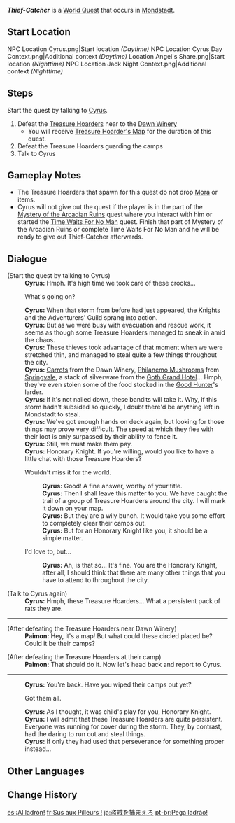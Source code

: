 {{Quest Infobox
|id            = 70813
|type          = World
|region        = Mondstadt
|area          = Starfell Valley
|subarea       = Mondstadt City
|requirement   = Reach [[Adventure Rank]] 24
|startLocation = [[Mondstadt City|Mondstadt]], [[Mondstadt]]
|prev          = Time Waits For No Man
|prev2         = Not to be Missed
|rewards       = Adventure EXP*100;Mora*16,000;Guide to Resistance*2
|rep           = Mondstadt
|repAmt        = 20
|repOrder      = 92
|characters    = Cyrus (Mondstadt); Paimon; Traveler
}}
'''''Thief-Catcher''''' is a [[World Quest]] that occurs in [[Mondstadt]].

==Start Location==
<gallery>
NPC Location Cyrus.png|Start location ''(Daytime)''
NPC Location Cyrus Day Context.png|Additional context ''(Daytime)''
Location Angel's Share.png|Start location ''(Nighttime)''
NPC Location Jack Night Context.png|Additional context ''(Nighttime)''
</gallery>

==Steps==
Start the quest by talking to [[Cyrus]].
# Defeat the [[Treasure Hoarders]] near to the [[Dawn Winery]]
#* You will receive [[Treasure Hoarder's Map]] for the duration of this quest.
# Defeat the Treasure Hoarders guarding the camps
# Talk to Cyrus

==Gameplay Notes==
<!-- Any notes about the quests that do not pertain to the steps themselves. -->
* The Treasure Hoarders that spawn for this quest do not drop [[Mora]] or items.
* Cyrus will not give out the quest if the player is in the part of the [[Mystery of the Arcadian Ruins]] quest where you interact with him or started the [[Time Waits For No Man]] quest. Finish that part of Mystery of the Arcadian Ruins or complete Time Waits For No Man and he will be ready to give out Thief-Catcher afterwards.

==Dialogue==
{{Quest Description|The storm has just ended, and [[Cyrus]] from the [[Adventurers' Guild]] is currently planning to clear the [[Treasure Hoarders]] out...}}
{{Dialogue Start}}
;(Start the quest by talking to Cyrus)
:'''Cyrus:''' Hmph. It's high time we took care of these crooks...
:{{DIcon}} What's going on?
:'''Cyrus:''' When that storm from before had just appeared, the Knights and the Adventurers' Guild sprang into action.
:'''Cyrus:''' But as we were busy with evacuation and rescue work, it seems as though some Treasure Hoarders managed to sneak in amid the chaos.
:'''Cyrus:''' These thieves took advantage of that moment when we were stretched thin, and managed to steal quite a few things throughout the city.
:'''Cyrus:''' [[Carrot]]s from the Dawn Winery, [[Philanemo Mushroom]]s from [[Springvale]], a stack of silverware from the [[Goth Grand Hotel]]... Hmph, they've even stolen some of the food stocked in the [[Good Hunter]]'s larder.
:'''Cyrus:''' If it's not nailed down, these bandits will take it. Why, if this storm hadn't subsided so quickly, I doubt there'd be anything left in Mondstadt to steal.
:'''Cyrus:''' We've got enough hands on deck again, but looking for those things may prove very difficult. The speed at which they flee with their loot is only surpassed by their ability to fence it.
:'''Cyrus:''' Still, we must make them pay.
:'''Cyrus:''' Honorary Knight. If you're willing, would you like to have a little chat with those Treasure Hoarders?
:{{DIcon}} Wouldn't miss it for the world.
::'''Cyrus:''' Good! A fine answer, worthy of your title.
::'''Cyrus:''' Then I shall leave this matter to you. We have caught the trail of a group of Treasure Hoarders around the city. I will mark it down on your map.
::'''Cyrus:''' But they are a wily bunch. It would take you some effort to completely clear their camps out.
::'''Cyrus:''' But for an Honorary Knight like you, it should be a simple matter.
:{{DIcon}} I'd love to, but...
::'''Cyrus:''' Ah, is that so... It's fine. You are the Honorary Knight, after all, I should think that there are many other things that you have to attend to throughout the city.

;(Talk to Cyrus again)
:'''Cyrus:''' Hmph, these Treasure Hoarders... What a persistent pack of rats they are.
----
;(After defeating the Treasure Hoarders near Dawn Winery)
:'''Paimon:''' Hey, it's a map! But what could these circled placed be? Could it be their camps?

;(After defeating the Treasure Hoarders at their camp)
:'''Paimon:''' That should do it. Now let's head back and report to Cyrus.
----
:'''Cyrus:''' You're back. Have you wiped their camps out yet?
:{{DIcon}} Got them all.
:'''Cyrus:''' As I thought, it was child's play for you, Honorary Knight.
:'''Cyrus:''' I will admit that these Treasure Hoarders are quite persistent. Everyone was running for cover during the storm. They, by contrast, had the daring to run out and steal things.
:'''Cyrus:''' If only they had used that perseverance for something proper instead...
{{Dialogue End}}

==Other Languages==
{{Other Languages
|en      = Thief-Catcher
|zhs     = 捕盗
|zhs_rm  = Bǔ Dào
|zht     = 捕盜
|zht_rm  = Bǔ Dào
|zh_tl   = Catching Thieves
|ja      = 盗賊を捕まえろ
|ja_rm   = Douzoku wo Tsukamaero
|ja_tl   = Let's Catch the Thief
|ko      = 도둑 잡기
|ko_rm   = Doduk japgi
|ko_tl   = Thief Catching
|es      = ¡Al ladrón!
|es_tl   = To the Thief!
|fr      = Sus aux Pilleurs !
|fr_tl   = Down with the Looters!
|ru      = Держи вора!
|ru_tl   = Keep the Thief!
|th      = จับโจร
|th_rm   = 
|th_tl   = 
|vi      = Bắt Trộm
|vi_tl   = 
|de      = Banditenfänger
|de_tl   = Bandit Catcher
|id      = Penangkapan Pencurian
|id_tl   = Theft Catch
|pt      = Pega ladrão!
|pt_tl   = Catch (the) Thief!
|tr      = Hırsız Avcısı
|tr_tl   = 
|it      = Al ladro!
|it_tl   = 
}}

==Change History==
{{Change History|1.0}}

[[es:¡Al ladrón!]]
[[fr:Sus aux Pilleurs !]]
[[ja:盗賊を捕まえろ]]
[[pt-br:Pega ladrão!]]